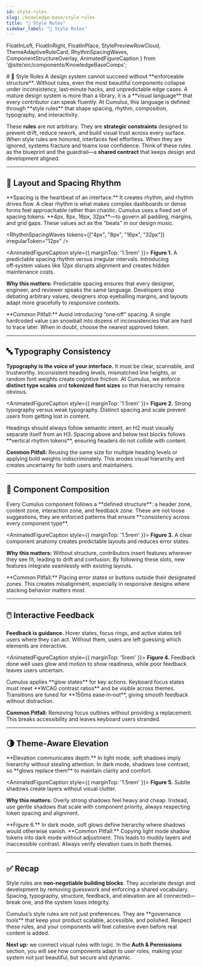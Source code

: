 ```yaml
---
id: style-rules
slug: /knowledge-base/style-rules
title: "📐 Style Rules"
sidebar_label: "📐 Style Rules"
---
```


  FloatInLeft,
  FloatInRight,
  FloatInPlace,
  StylePreviewRowCloud,
  ThemeAdaptiveRuleCard,
  RhythmSpacingWaves,
  ComponentStructureOverlay,
  AnimatedFigureCaption
} from '@site/src/components/KnowledgeBaseComps';

<FloatInPlace>
# 📐 Style Rules
</FloatInPlace>

<FloatInLeft>
A design system cannot succeed without **enforceable structure**. Without rules, even the most beautiful components collapse under inconsistency, last‑minute hacks, and unpredictable edge cases. A mature design system is more than a library, it is a **visual language** that every contributor can speak fluently. At Cumulus, this language is defined through **style rules** that shape spacing, rhythm, composition, typography, and interactivity.
</FloatInLeft>

<FloatInLeft>

These **rules** are not arbitrary. They are **strategic constraints** designed to prevent drift, reduce rework, and build visual trust across every surface. When style rules are honored, interfaces feel effortless. When they are ignored, systems fracture and teams lose confidence. Think of these rules as the blueprint and the guardrail—a **shared contract** that keeps design and development aligned.
</FloatInLeft>


---

## 📏 Layout and Spacing Rhythm

<FloatInLeft>
**Spacing is the heartbeat of an interface.** It creates rhythm, and rhythm drives flow. A clear rhythm is what makes complex dashboards or dense forms feel approachable rather than chaotic. Cumulus uses a fixed set of spacing tokens: **4px, 8px, 16px, 32px**—to govern all padding, margins, and grid gaps. These values act as the “beats” in our design music.
</FloatInLeft>

<RhythmSpacingWaves
  tokens={["4px", "8px", "16px", "32px"]}
  irregularToken="12px"
/>

<AnimatedFigureCaption style={{ marginTop: '1.5rem' }}>
**Figure 1.** A predictable spacing rhythm versus irregular intervals. Introducing off‑system values like 12px disrupts alignment and creates hidden maintenance costs.
</AnimatedFigureCaption>

<FloatInLeft>

**Why this matters:** Predictable spacing ensures that every designer, engineer, and reviewer speaks the same language. Developers stop debating arbitrary values, designers stop eyeballing margins, and layouts adapt more gracefully to responsive contexts.
</FloatInLeft>


<FloatInLeft>
**Common Pitfall:** Avoid introducing “one‑off” spacing. A single hardcoded value can snowball into dozens of inconsistencies that are hard to trace later. When in doubt, choose the nearest approved token.
</FloatInLeft>

---

## 🔤 Typography Consistency

<FloatInLeft>

**Typography is the voice of your interface.** It must be clear, scannable, and trustworthy. Inconsistent heading levels, mismatched line heights, or random font weights create cognitive friction. At Cumulus, we enforce **distinct type scales** and **tokenized font sizes** so that hierarchy remains obvious.
</FloatInLeft>


<StylePreviewRowCloud
  goodExampleImg="/cumulus-ui-library/img/typography-good.png"
  badExampleImg="/cumulus-ui-library/img/typography-bad.png"
/>

<AnimatedFigureCaption style={{ marginTop: '1.5rem' }}>
**Figure 2.** Strong typography versus weak typography. Distinct spacing and scale prevent users from getting lost in content.
</AnimatedFigureCaption>

<FloatInLeft>
Headings should always follow semantic intent, an H2 must visually separate itself from an H3. Spacing above and below text blocks follows **vertical rhythm tokens**, ensuring headers do not collide with content.
</FloatInLeft>

<FloatInLeft>

**Common Pitfall:** Reusing the same size for multiple heading levels or applying bold weights indiscriminately. This erodes visual hierarchy and creates uncertainty for both users and maintainers.
</FloatInLeft>


---

## 🧱 Component Composition

<FloatInLeft>
Every Cumulus component follows a **defined structure**: a header zone, content zone, interaction zone, and feedback zone. These are not loose suggestions, they are enforced patterns that ensure **consistency across every component type**.
</FloatInLeft>

<ComponentStructureOverlay caption="Component zones align to tokenized spacing and layout logic." />

<AnimatedFigureCaption style={{ marginTop: '1.5rem' }}>
**Figure 3.** A clear component anatomy creates predictable layouts and reduces error states.
</AnimatedFigureCaption>

<FloatInLeft>

**Why this matters:** Without structure, contributors insert features wherever they see fit, leading to drift and confusion. By following these slots, new features integrate seamlessly with existing layouts.
</FloatInLeft>


<FloatInLeft>
**Common Pitfall:** Placing error states or buttons outside their designated zones. This creates misalignment, especially in responsive designs where stacking behavior matters most.
</FloatInLeft>

---

## 🖱️ Interactive Feedback

<FloatInLeft>

**Feedback is guidance.** Hover states, focus rings, and active states tell users where they can act. Without them, users are left guessing which elements are interactive.
</FloatInLeft>


<StylePreviewRowCloud
  goodExampleImg="/cumulus-ui-library/img/hover-focus-good.png"
  badExampleImg="/cumulus-ui-library/img/hover-focus-bad.png"
/>

<AnimatedFigureCaption style={{ marginTop: '5rem' }}>
**Figure 4.** Feedback done well uses glow and motion to show readiness, while poor feedback leaves users uncertain.
</AnimatedFigureCaption>

<FloatInLeft>
Cumulus applies **glow states** for key actions. Keyboard focus states must meet **WCAG contrast ratios** and be visible across themes. Transitions are tuned for **150ms ease‑in‑out**, giving smooth feedback without distraction.
</FloatInLeft>

<FloatInLeft>

**Common Pitfall:** Removing focus outlines without providing a replacement. This breaks accessibility and leaves keyboard users stranded.
</FloatInLeft>


---

## 🌗 Theme‑Aware Elevation

<FloatInLeft>
**Elevation communicates depth.** In light mode, soft shadows imply hierarchy without stealing attention. In dark mode, shadows lose contrast, so **glows replace them** to maintain clarity and comfort.
</FloatInLeft>

<ThemeAdaptiveRuleCard
  title="Card Elevation in Light Mode"
  lightImg="/cumulus-ui-library/img/elevation-light.png"
  darkImg="/cumulus-ui-library/img/elevation-light.png"
/>

<AnimatedFigureCaption style={{ marginTop: '1.5rem' }}>
**Figure 5.** Subtle shadows create layers without visual clutter.
</AnimatedFigureCaption>

<FloatInLeft>

**Why this matters:** Overly strong shadows feel heavy and cheap. Instead, use gentle shadows that scale with component priority, always respecting token spacing and alignment.
</FloatInLeft>


<ThemeAdaptiveRuleCard
  title="Card Elevation in Dark Mode"
  lightImg="/cumulus-ui-library/img/elevation-dark.png"
  darkImg="/cumulus-ui-library/img/elevation-dark.png"
/>

<AnimatedFigureCaption>
**Figure 6.** In dark mode, soft glows define hierarchy where shadows would otherwise vanish.
</AnimatedFigureCaption>

<FloatInLeft>
**Common Pitfall:** Copying light mode shadow tokens into dark mode without adjustment. This leads to muddy layers and inaccessible contrast. Always verify elevation cues in both themes.
</FloatInLeft>

---

## ✅ Recap

<FloatInLeft>

Style rules are **non‑negotiable building blocks**. They accelerate design and development by removing guesswork and enforcing a shared vocabulary. Spacing, typography, structure, feedback, and elevation are all connected—break one, and the system loses integrity.
</FloatInLeft>


<FloatInLeft>
Cumulus’s style rules are not just preferences. They are **governance tools** that keep your product scalable, accessible, and polished. Respect these rules, and your components will feel cohesive even before real content is added.
</FloatInLeft>

<FloatInLeft>

**Next up:** we connect visual rules with logic. In the **Auth & Permissions** section, you will see how components adapt to user roles, making your system not just beautiful, but secure and dynamic.
</FloatInLeft>

